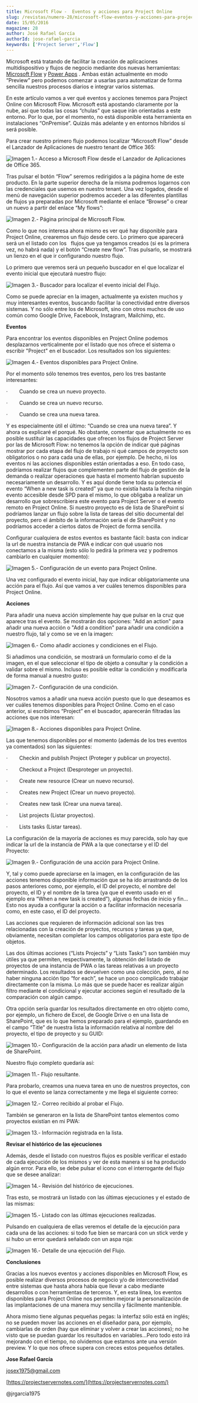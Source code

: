 ```yaml
---
title: Microsoft Flow -  Eventos y acciones para Project Online
slug: /revistas/numero-28/microsoft-flow-eventos-y-acciones-para-project-online
date: 15/05/2016
magazine: 28
author: José Rafael García
authorId: jose-rafael-garcia
keywords: ['Project Server','Flow']
---
```






Microsoft está tratando de facilitar la creación de aplicaciones multidispositivo y flujos de negocio mediante dos nuevas herramientas: [Microsoft Flow](https://flow.microsoft.com/en-us/documentation/getting-started/) y [Power Apps](https://powerapps.microsoft.com/en-us/tutorials/getting-started/) . Ambas están actualmente en modo “Preview” pero podemos comenzar a usarlas para automatizar de forma sencilla nuestros procesos diarios e integrar varios sistemas.

En este artículo vamos a ver qué eventos y acciones tenemos para Project Online con Microsoft Flow. Microsoft está apostando claramente por la nube, así que todas las cosas “chulas” que saque irán orientadas a este entorno. Por lo que, por el momento, no está disponible esta herramienta en instalaciones “OnPremise”. Quizás más adelante y en entornos híbridos sí será posible.

Para crear nuestro primero flujo podemos localizar “Microsoft Flow” desde el Lanzador de Aplicaciones de nuestro tenant de Office 365:

​![Imagen 1.- Acceso a Microsoft Flow desde el Lanzador de Aplicaciones de Office 365.](../../../images/numero28/microsoft-flow-eventos-y-acciones-para-project-online/image1.png)

Tras pulsar el botón “Flow” seremos redirigidos a la página home de este producto. En la parte superior derecha de la misma podremos logarnos con las credenciales que usemos en nuestro tenant. Una vez logados, desde el menú de navegación superior podremos acceder a las diferentes plantillas de flujos ya preparadas por Microsoft mediante el enlace “Browse” o crear un nuevo a partir del enlace “My flows”:

![Imagen 2.- Página principal de Microsoft Flow.](../../../images/numero28/microsoft-flow-eventos-y-acciones-para-project-online/image2.png)

Como lo que nos interesa ahora mismo es ver qué hay disponible para Project Online, crearemos un flujo desde cero. Lo primero que aparecerá será un el listado con los     flujos que ya tengamos creados (si es la primera vez, no habrá nada) y el botón “Create new flow”. Tras pulsarlo, se mostrará un lienzo en el que ir configurando nuestro flujo.

Lo primero que veremos será un pequeño buscador en el que localizar el evento inicial que ejecutará nuestro flujo:

![Imagen 3.- Buscador para localizar el evento inicial del Flujo.](../../../images/numero28/microsoft-flow-eventos-y-acciones-para-project-online/image3.png)

Como se puede apreciar en la imagen, actualmente ya existen muchos y muy interesantes eventos, buscando facilitar la conectividad entre diversos sistemas. Y no sólo entre los de Microsoft, sino con otros muchos de uso común como Google Drive, Facebook, Instagram, Mailchimp, etc.

**Eventos**

Para encontrar los eventos disponibles en Project Online podemos desplazarnos verticalmente por el listado que nos ofrece el sistema o escribir "Project" en el buscador. Los resultados son los siguientes:

![Imagen 4.- Eventos disponibles para Project Online.](../../../images/numero28/microsoft-flow-eventos-y-acciones-para-project-online/image4.png)

Por el momento sólo tenemos tres eventos, pero los tres bastante interesantes:

·          Cuando se crea un nuevo proyecto.

·          Cuando se crea un nuevo recurso.

·          Cuando se crea una nueva tarea.

Y es especialmente útil el último: “Cuando se crea una nueva tarea”. Y ahora os explicaré el porqué. No obstante, comentar que actualmente no es posible sustituir las capacidades que ofrecen los flujos de Project Server por las de Microsoft Flow: no tenemos la opción de indicar qué páginas mostrar por cada etapa del flujo de trabajo ni qué campos de proyecto son obligatorios o no para cada una de ellas, por ejemplo. De hecho, ni los eventos ni las acciones disponibles están orientadas a eso. En todo caso, podríamos realizar flujos que complementen parte del flujo de gestión de la demanda o realizar operaciones que hasta el momento habrían supuesto necesariamente un desarrollo. Y es aquí donde tiene toda su potencia el evento “When a new task is created” ya que no existía hasta la fecha ningún evento accesible desde SPD para el mismo, lo que obligaba a realizar un desarrollo que sobrescribiera este evento para Project Server o el evento remoto en Project Online. Si nuestro proyecto es de lista de SharePoint sí podríamos lanzar un flujo sobre la lista de tareas del sitio documental del proyecto, pero el ámbito de la información sería el de SharePoint y no podríamos acceder a ciertos datos de Project de forma sencilla.

Configurar cualquiera de estos eventos es bastante fácil: basta con indicar la url de nuestra instancia de PWA e indicar con qué usuario nos conectamos a la misma (esto sólo lo pedirá la primera vez y podremos cambiarlo en cualquier momento):

![Imagen 5.- Configuración de un evento para Project Online.](../../../images/numero28/microsoft-flow-eventos-y-acciones-para-project-online/image5.png)

Una vez configurado el evento inicial, hay que indicar obligatoriamente una acción para el flujo. Así que vamos a ver cuáles tenemos disponibles para Project Online.

**Acciones**

Para añadir una nueva acción simplemente hay que pulsar en la cruz que aparece tras el evento. Se mostrarán dos opciones: "Add an action" para añadir una nueva acción o "Add a condition" para añadir una condición a nuestro flujo, tal y como se ve en la imagen:

![Imagen 6.- Como añadir acciones y condiciones en el Flujo.](../../../images/numero28/microsoft-flow-eventos-y-acciones-para-project-online/image6.png)

Si añadimos una condición, se mostrará un formulario como el de la imagen, en el que seleccionar el tipo de objeto a consultar y la condición a validar sobre el mismo. Incluso es posible editar la condición y modificarla de forma manual a nuestro gusto:

![Imagen 7.- Configuración de una condición.](../../../images/numero28/microsoft-flow-eventos-y-acciones-para-project-online/image7.png)

Nosotros vamos a añadir una nueva acción puesto que lo que deseamos es ver cuáles tenemos disponibles para Project Online. Como en el caso anterior, si escribimos “Project” en el buscador, aparecerán filtradas las acciones que nos interesan:

![Imagen 8.- Acciones disponibles para Project Online.](../../../images/numero28/microsoft-flow-eventos-y-acciones-para-project-online/image8.png)

Las que tenemos disponibles por el momento (además de los tres eventos ya comentados) son las siguientes:

·          Checkin and publish Project (Proteger y publicar un proyecto).

·          Checkout a Project (Desproteger un proyecto).

·          Create new resource (Crear un nuevo recurso).

·          Creates new Project (Crear un nuevo proyecto).

·          Creates new task (Crear una nueva tarea).

·          List projects (Listar proyectos).

·          Lists tasks (Listar tareas).

La configuración de la mayoría de acciones es muy parecida, solo hay que indicar la url de la instancia de PWA a la que conectarse y el ID del Proyecto:

![Imagen 9.- Configuración de una acción para Project Online.](../../../images/numero28/microsoft-flow-eventos-y-acciones-para-project-online/image9.png)

Y, tal y como puede apreciarse en la imagen, en la configuración de las acciones tenemos disponible información que se ha ido arrastrando de los pasos anteriores como, por ejemplo, el ID del proyecto, el nombre del proyecto, el ID y el nombre de la tarea (ya que el evento usado en el ejemplo era “When a new task is created”), algunas fechas de inicio y fin…Esto nos ayuda a configurar la acción o a facilitar información necesaria como, en este caso, el ID del proyecto.

Las acciones que requieren de información adicional son las tres relacionadas con la creación de proyectos, recursos y tareas ya que, obviamente, necesitan completar los campos obligatorios para este tipo de objetos.

Las dos últimas acciones (“Lists Projects” y “Lists Tasks”) son también muy útiles ya que permiten, respectivamente, la obtención del listado de proyectos de una instancia de PWA o las tareas relativas a un proyecto determinado. Los resultados se devuelven como una colección, pero, al no haber ninguna acción tipo “for each”, se hace un poco complicado trabajar directamente con la misma. Lo más que se puede hacer es realizar algún filtro mediante el condicional y ejecutar acciones según el resultado de la comparación con algún campo.

Otra opción sería guardar los resultados directamente en otro objeto como, por ejemplo, un fichero de Excel, de Google Drive o en una lista de SharePoint, que es lo que hemos preparado para el ejemplo, guardando en el campo “Title” de nuestra lista la información relativa al nombre del proyecto, el tipo de proyecto y su GUID:

![Imagen 10.- Configuración de la acción para añadir un elemento de lista de SharePoint.](../../../images/numero28/microsoft-flow-eventos-y-acciones-para-project-online/image10.png)

Nuestro flujo completo quedaría así:

![Imagen 11.- Flujo resultante.](../../../images/numero28/microsoft-flow-eventos-y-acciones-para-project-online/image11.png)

Para probarlo, creamos una nueva tarea en uno de nuestros proyectos, con lo que el evento se lanza correctamente y me llega el siguiente correo:

![Imagen 12.- Correo recibido al probar el Flujo.](../../../images/numero28/microsoft-flow-eventos-y-acciones-para-project-online/image12.png)

También se generaron en la lista de SharePoint tantos elementos como proyectos existían en mi PWA:

![Imagen 13.- Información registrada en la lista.](../../../images/numero28/microsoft-flow-eventos-y-acciones-para-project-online/image13.png)

**Revisar el histórico de las ejecuciones**

Además, desde el listado con nuestros flujos es posible verificar el estado de cada ejecución de los mismos y ver de esta manera si se ha producido algún error. Para ello, se debe pulsar el icono con el interrogante del flujo que se desee analizar:

![Imagen 14.- Revisión del histórico de ejecuciones.](../../../images/numero28/microsoft-flow-eventos-y-acciones-para-project-online/image14.png)

Tras esto, se mostrará un listado con las últimas ejecuciones y el estado de las mismas:

![Imagen 15.- Listado con las últimas ejecuciones realizadas.](../../../images/numero28/microsoft-flow-eventos-y-acciones-para-project-online/image15.png)

Pulsando en cualquiera de ellas veremos el detalle de la ejecución para cada una de las acciones: si todo fue bien se marcará con un stick verde y si hubo un error quedará señalado con un aspa roja:

![Imagen 16.- Detalle de una ejecución del Flujo.](../../../images/numero28/microsoft-flow-eventos-y-acciones-para-project-online/image16.png)

**Conclusiones**

Gracias a los nuevos eventos y acciones disponibles en Microsoft Flow, es posible realizar diversos procesos de negocio y/o de interconectividad entre sistemas que hasta ahora había que llevar a cabo mediante desarrollos o con herramientas de terceros. Y, en esta línea, los eventos disponibles para Project Online nos permiten mejorar la personalización de las implantaciones de una manera muy sencilla y fácilmente mantenible.

Ahora mismo tiene algunas pequeñas pegas: la interfaz sólo está en inglés; no se pueden mover las acciones en el diseñador para, por ejemplo, cambiarlas de orden (hay que eliminar y volver a crear las acciones); no he visto que se puedan guardar los resultados en variables…Pero todo esto irá mejorando con el tiempo, no olvidemos que estamos ante una versión preview. Y lo que nos ofrece supera con creces estos pequeños detalles.



**Jose Rafael García**

josex1975@gmail.com

[https://projectservernotes.com/](https://projectservernotes.com/)

@jrgarcia1975

